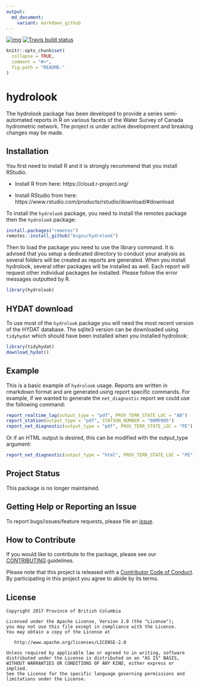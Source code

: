 ```yaml
---
output:
  md_document:
    variant: markdown_github
---
```



[![img](https://img.shields.io/badge/Lifecycle-Retired-d45500)](https://github.com/bcgov/repomountie/blob/master/doc/lifecycle-badges.md)
[![Travis build status](https://travis-ci.org/bcgov/hydrolook.svg?branch=master)](https://travis-ci.org/bcgov/hydrolook) 



<!-- README.md is generated from README.Rmd. Please edit that file -->

```r
knitr::opts_chunk$set(
  collapse = TRUE,
  comment = "#>",
  fig.path = "README-"
)
```

# hydrolook
The hydrolook package has been developed to provide a series semi-automated reports in R on various facets of the Water Survey of Canada hydrometric network. The project is under active development and breaking changes may be made.


## Installation
You first need to install R and it is strongly recommend that you install RStudio. 

- Install R from here: https://cloud.r-project.org/

- Install RStudio from here: https://www.rstudio.com/products/rstudio/download/#download

To install the `hydrolook` package, you need to install the remotes package then the `hydrolook` package:
```r
install.packages("remotes")
remotes::install_github("bcgov/hydrolook")
```
Then to load the package you need to use the library command. It is advised that you setup a dedicated directory to conduct your analysis as several folders will be created as reports are generated. When you install hydrolook, several other packages will be installed as well. Each report will request other individual packages be installed. Please follow the error messages outputted by R. 
```r
library(hydrolook)
```

## HYDAT download
To use most of the `hydrolook` package you will need the most recent version of the HYDAT database. The sqlite3 version can be downloaded using `tidyhydat` which should have been installed when you installed hydrolook:

```r
library(tidyhydat)
download_hydat()
```


## Example

This is a basic example of `hydrolook` usage. Reports are written in rmarkdown format and are generated using report specific commands. For example, if we wanted to generate the `net_diagnostic` report we could use the following command:
```r
report_realtime_lag(output_type = "pdf", PROV_TERR_STATE_LOC = "AB")
report_station(output_type = "pdf", STATION_NUMBER = "08MF005")
report_net_diagnostic(output_type = "pdf", PROV_TERR_STATE_LOC = "PE")
```
Or if an HTML output is desired, this can be modified with the output_type argument:
```r
report_net_diagnostic(output_type = "html", PROV_TERR_STATE_LOC = "PE")
```

## Project Status

This package is no longer maintained.

## Getting Help or Reporting an Issue

To report bugs/issues/feature requests, please file an [issue](https://github.com/bcgov/hydrolook/issues/).

## How to Contribute

If you would like to contribute to the package, please see our 
[CONTRIBUTING](CONTRIBUTING.md) guidelines.

Please note that this project is released with a [Contributor Code of Conduct](CODE_OF_CONDUCT.md). By participating in this project you agree to abide by its terms.

## License

    Copyright 2017 Province of British Columbia

    Licensed under the Apache License, Version 2.0 (the "License");
    you may not use this file except in compliance with the License.
    You may obtain a copy of the License at 

       http://www.apache.org/licenses/LICENSE-2.0

    Unless required by applicable law or agreed to in writing, software
    distributed under the License is distributed on an "AS IS" BASIS,
    WITHOUT WARRANTIES OR CONDITIONS OF ANY KIND, either express or implied.
    See the License for the specific language governing permissions and
    limitations under the License.
